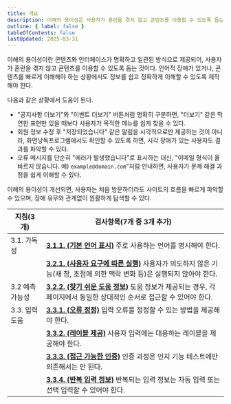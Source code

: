 ```yaml
---
title: 개요
description: 이해의 용이성은 사용자가 혼란을 겪지 않고 콘텐츠를 이용할 수 있도록 돕는 것
outline: { label: false }
tableOfContents: false
lastUpdated: 2025-03-31
---
```


이해의 용이성이란 콘텐츠와 인터페이스가 명확하고 일관된 방식으로 제공되어, 사용자가 혼란을 겪지 않고 콘텐츠를 이용할 수 있도록 돕는 것이다. 언어적 장애가 있거나, 콘텐츠를 빠르게 이해해야 하는 상황에서도 정보를 쉽고 정확하게 이해할 수 있도록 제작해야 한다.

다음과 같은 상황에서 도움이 된다.
- "공지사항 더보기"와 "이벤트 더보기" 버튼처럼 명확히 구분하면, "더보기" 같은 막연한 표현만 있을 때보다 사용자가 목적한 메뉴를 쉽게 찾을 수 있다.
- 회원 정보 수정 후 "저장되었습니다" 같은 알림을 시각적으로만 제공하는 것이 아니라, 화면낭독프로그램에서도 확인할 수 있도록 하면, 시각 장애가 있는 사용자도 결과를 파악할 수 있다.
- 오류 메시지를 단순히 "에러가 발생했습니다"로 표시하는 대신, "이메일 형식이 올바르지 않습니다. 예) `example@domain.com`"처럼 안내하면, 사용자가 문제 해결 과정을 쉽게 이해할 수 있다.

이해의 용이성이 개선되면, 사용자는 처음 방문하더라도 사이트의 흐름을 빠르게 파악할 수 있으며, 장애 유무와 관계없이 원활하게 탐색할 수 있다.

| **지침(3개)** | **검사항목(7개 중 3개 추가)** |
| --- | --- |
| 3.1. 가독성 | [**3.1.1. (기본 언어 표시)**](/3/1/1) 주로 사용하는 언어를 명시해야 한다. |
|| [**3.2.1. (사용자 요구에 따른 실행)**](/3/2/1) 사용자가 의도하지 않은 기능(새 창, 초점에 의한 맥락 변화 등)은 실행되지 않아야 한다. |
| 3.2 예측 가능성 | [**<Badge type="note" text="추가"/> 3.2.2. (찾기 쉬운 도움 정보)**](/3/2/2) 도움 정보가 제공되는 경우, 각 페이지에서 동일한 상대적인 순서로 접근할 수 있어야 한다. |
| 3.3. 입력 도움 | [**3.3.1. (오류 정정)**](/3/3/1) 입력 오류를 정정할 수 있는 방법을 제공해야 한다. |
|| [**3.3.2. (레이블 제공)**](/3/3/2) 사용자 입력에는 대응하는 레이블을 제공해야 한다. |
|| [**<Badge type="note" text="추가"/> 3.3.3. (접근 가능한 인증)**](/3/3/3) 인증 과정은 인지 기능 테스트에만 의존해서는 안 된다. |
|| [**<Badge type="note" text="추가"/> 3.3.4. (반복 입력 정보)**](/3/3/4) 반복되는 입력 정보는 자동 입력 또는 선택 입력할 수 있어야 한다. |